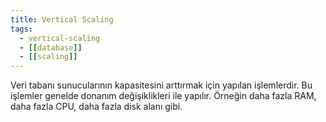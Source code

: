 ```yaml
---
title: Vertical Scaling
tags:
  - vertical-scaling
  - [[database]]
  - [[scaling]]
---
```


Veri tabanı sunucularının kapasitesini arttırmak için yapılan işlemlerdir. Bu işlemler genelde donanım değişiklikleri ile yapılır. Örneğin daha fazla RAM, daha fazla CPU, daha fazla disk alanı gibi.
